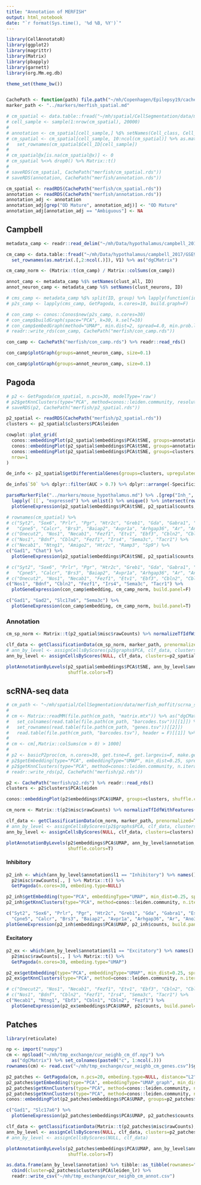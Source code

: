 ```yaml
---
title: "Annotation of MERFISH"
output: html_notebook
date: "`r format(Sys.time(), '%d %B, %Y')`"
---
```


```r
library(CellAnnotatoR)
library(ggplot2)
library(magrittr)
library(Matrix)
library(pbapply)
library(garnett)
library(org.Mm.eg.db)

theme_set(theme_bw())


CachePath <- function(path) file.path("~/mh/Copenhagen/Epilepsy19/cache/", path)
marker_path <- "../markers/merfish_spatial.md"

# cm_spatial <- data.table::fread("~/mh/spatial/CellSegmentation/data/merfish_moffit/count_matrix_normalized.csv")
# cell_sample <- sample(1:nrow(cm_spatial), 20000)
# 
# annotation <- cm_spatial[cell_sample,] %$% setNames(Cell_class, Cell_ID)
# cm_spatial <- cm_spatial[cell_sample, 10:ncol(cm_spatial)] %>% as.matrix() %>% as("dgCMatrix") %>%
#   set_rownames(cm_spatial$Cell_ID[cell_sample])
# 
# cm_spatial@x[is.na(cm_spatial@x)] <- 0
# cm_spatial %<>% drop0() %>% Matrix::t()
# 
# saveRDS(cm_spatial, CachePath("merfish/cm_spatial.rds"))
# saveRDS(annotation, CachePath("merfish/annotation.rds"))

cm_spatial <- readRDS(CachePath("merfish/cm_spatial.rds"))
annotation <- readRDS(CachePath("merfish/annotation.rds"))
annotation_adj <- annotation
annotation_adj[grep("OD Mature", annotation_adj)] <- "OD Mature"
annotation_adj[annotation_adj == "Ambiguous"] <- NA
```

## Campbell

```r
metadata_camp <- readr::read_delim("~/mh/Data/hypothalamus/campbell_2017/GSE93374_cell_metadata.tsv", delim="\t")

cm_camp <- data.table::fread("~/mh/Data/hypothalamus/campbell_2017/GSE93374_Merged_all_020816_DGE.txt") %$% 
  set_rownames(as.matrix(.[,2:ncol(.)]), V1) %>% as("dgCMatrix")

cm_camp_norm <- (Matrix::t(cm_camp) / Matrix::colSums(cm_camp))

annot_camp <- metadata_camp %$% setNames(clust_all, ID)
annot_neuron_camp <- metadata_camp %$% setNames(clust_neurons, ID)

# cms_camp <- metadata_camp %$% split(ID, group) %>% lapply(function(id) cm_camp[, id[annot_neuron_camp[id] != "miss"]])
# p2s_camp <- lapply(cms_camp, GetPagoda, n.cores=10, build.graph=F)
```

```r
# con_camp <- conos::Conos$new(p2s_camp, n.cores=30)
# con_camp$buildGraph(space="PCA", k=30, k.self=10)
# con_camp$embedGraph(method="UMAP", min.dist=2, spread=4.0, min.prob.lower=1e-5)
# readr::write_rds(con_camp, CachePath("merfish/con_camp.rds"))

con_camp <- CachePath("merfish/con_camp.rds") %>% readr::read_rds()

con_camp$plotGraph(groups=annot_neuron_camp, size=0.1)
```

```r
con_camp$plotGraph(groups=annot_neuron_camp, size=0.1)
```

## Pagoda

```r
# p2 <- GetPagoda(cm_spatial, n.pcs=30, modelType='raw')
# p2$getKnnClusters(type="PCA", method=conos::leiden.community, resolution=8, name="leiden")
# saveRDS(p2, CachePath("merfish/p2_spatial.rds"))

p2_spatial <- readRDS(CachePath("merfish/p2_spatial.rds"))
clusters <- p2_spatial$clusters$PCA$leiden

cowplot::plot_grid(
  conos::embeddingPlot(p2_spatial$embeddings$PCA$tSNE, groups=annotation[annotation != "Ambiguous"], shuffle.colors=T),
  conos::embeddingPlot(p2_spatial$embeddings$PCA$tSNE, groups=annotation_adj, shuffle.colors=F),
  conos::embeddingPlot(p2_spatial$embeddings$PCA$tSNE, groups=clusters, shuffle.colors=T),
  nrow=1
)
```

```r
de_info <- p2_spatial$getDifferentialGenes(groups=clusters, upregulated.only=T, append.auc=T)

de_info$`50` %>% dplyr::filter(AUC > 0.7) %>% dplyr::arrange(-Specificity)
```

```r
parseMarkerFile("../markers/mouse_hypothalamus.md") %>% .[grep("Inh_", names(.))] %>% 
  lapply(`[[`, "expressed") %>% unlist() %>% unique() %>% intersect(rownames(cm_spatial)) %>% 
  plotGeneExpression(p2_spatial$embeddings$PCA$tSNE, p2_spatial$counts, build.panel=F)

# rownames(cm_spatial) %>%
# c("Syt2", "Sox6", "Prlr", "Pgr", "Htr2c", "Greb1", "Gda", "Gabra1", "Esr1", "Cyp19a1",
#   "Cpne5", "Calcr", "Brs3", "Baiap2", "Avpr1a", "Arhgap36", "Ar", "Ano3", "Amigo2") %>%
# c("Onecut2", "Nos1", "Necab1", "Fezf1", "Etv1", "Ebf3", "Cbln2", "Cbln1", "Bdnf", "Brs3", "Arhgap36") %>%
# c("Nos1", "Bdnf", "Cbln2", "Fezf1", "Irs4", "Sema3c", "Tacr1") %>% 
# c("Necab1", "Ntng1", "Amigo2", "Htr2c", "Ramp3", "Sp9") %>% 
c("Gad1", "Chat") %>% 
  plotGeneExpression(p2_spatial$embeddings$PCA$tSNE, p2_spatial$counts, build.panel=F)
```

```r
# c("Syt2", "Sox6", "Prlr", "Pgr", "Htr2c", "Greb1", "Gda", "Gabra1", "Esr1", "Cyp19a1", 
#   "Cpne5", "Calcr", "Brs3", "Baiap2", "Avpr1a", "Arhgap36", "Ar", "Ano3", "Amigo2") %>%
# c("Onecut2", "Nos1", "Necab1", "Fezf1", "Etv1", "Ebf3", "Cbln2", "Cbln1", "Bdnf", "Brs3", "Arhgap36") %>%
c("Nos1", "Bdnf", "Cbln2", "Fezf1", "Irs4", "Sema3c", "Tacr1") %>%
  plotGeneExpression(con_camp$embedding, cm_camp_norm, build.panel=F)
```

```r
c("Gad1", "Gad2", "Slc17a6", "Sema3c") %>% 
  plotGeneExpression(con_camp$embedding, cm_camp_norm, build.panel=T)
```

### Annotation

```r
cm_sp_norm <- Matrix::t(p2_spatial$misc$rawCounts) %>% normalizeTfIdfWithFeatures()
```

```r
clf_data <- getClassificationData(cm_sp_norm, marker_path, prenormalized=T)
# ann_by_level <- assignCellsByScores(p2$graphs$PCA, clf_data, clusters=clusters)
ann_by_level <- assignCellsByScores(NULL, clf_data, clusters=p2_spatial$clusters$PCA$leiden)

plotAnnotationByLevels(p2_spatial$embeddings$PCA$tSNE, ann_by_level$annotation, size=0.2, font.size=c(2, 4), 
                       shuffle.colors=T)
```


## scRNA-seq data

```r
# cm_path <- "~/mh/spatial/CellSegmentation/data/merfish_moffit/scrna_seq"
# 
# cm <- Matrix::readMM(file.path(cm_path, "matrix.mtx")) %>% as("dgCMatrix") %>% 
#   set_colnames(read.table(file.path(cm_path, "barcodes.tsv"))[[1]]) %>% 
#   set_rownames(read.table(file.path(cm_path, "genes.tsv"))[[2]])
#   read.table(file.path(cm_path, "barcodes.tsv"), header = F)[[1]] %>% 
# 
# cm <- cm[,Matrix::colSums(cm > 0) > 1000]
# 
# p2 <- basicP2proc(cm, n.cores=30, get.tsne=F, get.largevis=F, make.geneknn=F)
# p2$getEmbedding(type="PCA", embeddingType="UMAP", min_dist=0.25, spread=1.5)
# p2$getKnnClusters(type="PCA", method=conos::leiden.community, n.iterations=8, resolution=12, name="leiden")
# readr::write_rds(p2, CachePath("merfish/p2.rds"))

p2 <- CachePath("merfish/p2.rds") %>% readr::read_rds()
clusters <- p2$clusters$PCA$leiden

conos::embeddingPlot(p2$embeddings$PCA$UMAP, groups=clusters, shuffle.colors=T, font.size=c(2, 5))
```

```r
cm_norm <- Matrix::t(p2$misc$rawCounts) %>% normalizeTfIdfWithFeatures()
```

```r
clf_data <- getClassificationData(cm_norm, marker_path, prenormalized=T)
# ann_by_level <- assignCellsByScores(p2$graphs$PCA, clf_data, clusters=clusters)
ann_by_level <- assignCellsByScores(NULL, clf_data, clusters=clusters)

plotAnnotationByLevels(p2$embeddings$PCA$UMAP, ann_by_level$annotation, size=0.2, font.size=c(2, 4), 
                       shuffle.colors=T)
```

#### Inhibitory

```r
p2_inh <- which(ann_by_level$annotation$l1 == "Inhibitory") %>% names() %>% 
  p2$misc$rawCounts[., ] %>% Matrix::t() %>% 
  GetPagoda(n.cores=30, embeding.type=NULL)

p2_inh$getEmbedding(type="PCA", embeddingType="UMAP", min_dist=0.25, spread=1.5)
p2_inh$getKnnClusters(type="PCA", method=conos::leiden.community, n.iterations=8, resolution=1, name="leiden")
```

```r
c("Syt2", "Sox6", "Prlr", "Pgr", "Htr2c", "Greb1", "Gda", "Gabra1", "Esr1", "Cyp19a1",
  "Cpne5", "Calcr", "Brs3", "Baiap2", "Avpr1a", "Arhgap36", "Ar", "Ano3", "Amigo2") %>%
plotGeneExpression(p2_inh$embeddings$PCA$UMAP, p2_inh$counts, build.panel=F)
```

#### Excitatory

```r
p2_ex <- which(ann_by_level$annotation$l1 == "Excitatory") %>% names() %>% 
  p2$misc$rawCounts[., ] %>% Matrix::t() %>% 
  GetPagoda(n.cores=30, embeding.type="UMAP")

p2_ex$getEmbedding(type="PCA", embeddingType="UMAP", min_dist=0.25, spread=1.5)
p2_ex$getKnnClusters(type="PCA", method=conos::leiden.community, n.iterations=8, resolution=1, name="leiden")
```

```r
# c("Onecut2", "Nos1", "Necab1", "Fezf1", "Etv1", "Ebf3", "Cbln2", "Cbln1", "Bdnf", "Brs3", "Arhgap36") %>%
# c("Nos1", "Bdnf", "Cbln2", "Fezf1", "Irs4", "Sema3c", "Tacr1") %>% 
c("Necab1", "Ntng1", "Ebf3", "Cbln1", "Cbln2", "Fezf1") %>%
  plotGeneExpression(p2_ex$embeddings$PCA$UMAP, p2$counts, build.panel=F)
```

## Patches

```r
library(reticulate)

np <- import("numpy")
cm <- np$load("~/mh/tmp_exchange/cur_neighb_cm_df.npy") %>% 
  as("dgCMatrix") %>% set_colnames(paste0("c", 1:ncol(.)))
rownames(cm) <- read.csv("~/mh/tmp_exchange/cur_neighb_cm_genes.csv")$genes
```

```r
p2_patches <- GetPagoda(cm, n.pcs=20, embeding.type=NULL, distance="L2", n.cores=30, clustering.type=NULL)
p2_patches$getEmbedding(type="PCA", embeddingType="UMAP_graph", min_dist=0.25, spread=1.5)
p2_patches$getKnnClusters(type="PCA", method=conos::leiden.community, n.iterations=8, resolution=5, name="leiden")
p2_patches$getKnnClusters(type="PCA", method=conos::leiden.community, n.iterations=8, resolution=1.5, name="leiden_lr")
conos::embeddingPlot(p2_patches$embeddings$PCA$UMAP, groups=p2_patches$clusters$PCA$leiden_lr, shuffle.colors=T, font.size=c(2, 5))
```

```r
c("Gad1", "Slc17a6") %>% 
  plotGeneExpression(p2_patches$embeddings$PCA$UMAP, p2_patches$counts, build.panel=F)
```

```r
clf_data <- getClassificationData(Matrix::t(p2_patches$misc$rawCounts), marker_path)
ann_by_level <- assignCellsByScores(NULL, clf_data, clusters=p2_patches$clusters$PCA$leiden)
# ann_by_level <- assignCellsByScores(NULL, clf_data)

plotAnnotationByLevels(p2_patches$embeddings$PCA$UMAP, ann_by_level$annotation, size=0.2, font.size=c(2, 4), 
                       shuffle.colors=T)
```

```r
as.data.frame(ann_by_level$annotation) %>% tibble::as_tibble(rownames="cell") %>% 
  cbind(cluster=p2_patches$clusters$PCA$leiden_lr) %>% 
  readr::write_csv("~/mh/tmp_exchange/cur_neighb_cm_annot.csv")
```

